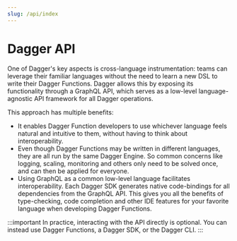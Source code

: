 ```yaml
---
slug: /api/index
---
```


# Dagger API

One of Dagger's key aspects is cross-language instrumentation: teams can leverage their familiar languages without the need to learn a new DSL to write their Dagger Functions. Dagger allows this by exposing its functionality through a GraphQL API, which serves as a low-level language-agnostic API framework for all Dagger operations.

This approach has multiple benefits:

- It enables Dagger Function developers to use whichever language feels natural and intuitive to them, without having to think about interoperability.
- Even though Dagger Functions may be written in different languages, they are all run by the same Dagger Engine. So common concerns like logging, scaling, monitoring and others only need to be solved once, and can then be applied for everyone.
- Using GraphQL as a common low-level language facilitates interoperability. Each Dagger SDK generates native code-bindings for all dependencies from the GraphQL API. This gives you all the benefits of type-checking, code completion and other IDE features for your favorite language when developing Dagger Functions.

:::important
In practice, interacting with the API directly is optional. You can instead use Dagger Functions, a Dagger SDK, or the Dagger CLI.
:::

